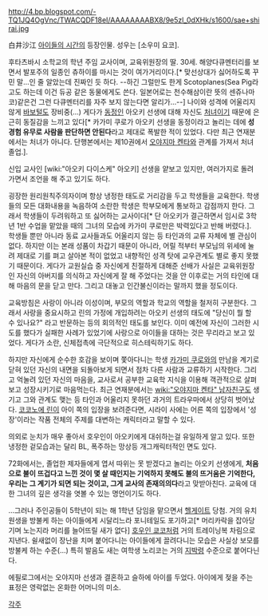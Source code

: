 http://4.bp.blogspot.com/-TQ1JQ4OgVnc/TWACQDF18eI/AAAAAAAABX8/9e5zl_0dXHk/s1600/sae+shirai.jpg

白井沙江
[[아이들의 시간]]의 등장인물. 성우는 [소우미 요코].

후타츠바시 소학교의 학년 주임 교사이며, 교육위원장의 딸. 30세. 
해양다큐멘터리를 보면서 발포주의 일종인 츄하이를 마시는 것이 여가거리이다.[* 맞선상대가 싫어하도록 꾸민 말...인 줄 알았는데 진짜인 듯 하다. --하긴 그럴만도 한게 Scotoplanes(Sea Pig라고도 하는데 이건 듀공 같은 동물에게도 쓴다. 일본어로는 천수해삼이란 뜻의 센쥬나마코)같은건 그런 다큐멘터리를 자주 보지 않는다면 알리가...--] 나이와 성격에 어울리지 않게 [[바보털]]도 장비중(...) 게다가 [[동정]]인 아오키 선생에 대해 자신도 [[처녀]]이기 때문에 은근히 동질감을 느끼고 있다[* 카가미 쿠로가 아오키 선생을 동정이라고 놀리는 데에 '''성경험 유무로 사람을 판단하면 안된다'''라고 제대로 폭발한 적이 있었다. 다만 최근 연재분에서는 처녀가 아니다. 단행본에서는 제10권에서 [[오야지마 켄타]]와 관계를 가져서 처녀졸업.].

신입 교사인 [wiki:"아오키 다이스케" 아오키] 선생을 얕보고 있지만, 여러가지로 돌려가면서 조언을 해 주고 있기도 하다. 

굉장한 원리원칙주의자이며 항상 냉정한 태도로 거리감을 두고 학생들을 교육한다. 학생들의 모든 대화내용을 녹음하여 소란한 학생은 학부모에게 통보하고 감점까지 한다. 그래서 학생들이 두려워하고 또 싫어하는 교사이다[* 단 아오키가 결근하면서 임시로 3학년 1반 수업을 맡았을 때의 그녀의 모습에 카가미 쿠로만은 박력있다고 반해 버렸다.]. 학생들 뿐만 아니라 동료 교사들과도 어울리지 않는 등 타인과의 교류 자체에 별 관심이 없다. 하지만 이는 본래 성품이 차갑기 때문이 아니라, 어릴 적부터 부모님의 위세에 눌려 제대로 기를 펴고 살아본 적이 없었고 내향적인 성격 탓에 교우관계도 별로 좋지 못했기 때문이다. 게다가 교원실습 중 자신에게 친절하게 대해준 선배가 사실은 교육위원장인 자신의 아버지를 의식하고 자신에게 잘 해 주었다는 것을 안 이후로는 거의 타인에 대해 마음의 문을 닫고 만다. 그리고 대놓고 인간불신이라는 말까지 했을 정도이다.

교육방침은 사랑이 아니라 이성이며, 부모의 역할과 학교의 역할을 철저히 구분한다. 그래서 사랑을 중요시하고 린의 가정에 개입하려는 아오키 선생의 태도에 "당신이 뭘 할 수 있나요?" 라고 반문하는 등의 회의적인 태도를 보인다. 이미 예전에 자신이 그러한 시도를 했다가 실패한 사례가 있었기에 사랑으로 아이들을 대하는 것은 무리라고 보고 있었다. 게다가 소란, 신체접촉에 극단적으로 히스테릭하기도 하다.  

하지만 자신에게 순수한 호감을 보이며 쫓아다니는 학생 [[카가미 쿠로]]와의 만남을 계기로 닫혀 있던 자신의 내면을 되돌아보게 되면서 점차 다른 사람과 교류하기 시작한다. 그리고 억눌려 있던 자신의 마음을, 교사로서 공부한 교육학 지식을 이용해 객관적으로 살펴보고 성장시키기로 마음먹는다. 최근 연재분에서는 [[wiki:"오야지마 켄타" 남자친구]]도 생기고 그와 관계도 맺는 등 타인과 어울리지 못하던 과거의 트라우마에서 상당히 벗어났다. [[코코노에 린]]이 아이 쪽의 입장을 보려준다면, 시라이 사에는 어른 쪽의 입장에서 '성장'이라는 작품 전체의 주제를 대변하는 캐릭터라고 말할 수 있다.

의외로 눈치가 매우 좋아서 호우인이 아오키에게 대쉬하는걸 유일하게 알고 있다. 또한 냉정한 겉모습과는 달리 BL, 폭주하는 망상등 개그캐릭터적인 면도 있다.

72화에서는, 졸업한 제자들에게 엽서 따위는 못 받겠다고 놀리는 아오키 선생에게, '''처음으로 불이 뜨겁다고 느낀 것이 몇 살 때인지는 기억하지 못해도 불의 뜨거움은 기억한다, 우리는 그 계기가 되면 되는 것이고, 그게 교사의 존재의의다'''라고 맞받아친다. 교육에 대한 그녀의 깊은 생각을 엿볼 수 있는 명언이기도 하다.

...그러나 주인공들이 5학년이 되는 해 1학년 담임을 맡으면서 [[헬게이트]] 당첨. 거의 유치원생을 방불케 하는 아이들에게 시달리느라 포니테일도 포기하고[* 머리카락을 잡아당기며 노는지라 머리를 늘어뜨릴 새가 없다] [[호우인 쿄코]]처럼 거의 트레이닝복 차림으로 지낸다. 쉴새없이 장난을 치며 붙어다니는 아이들에게 끌려다니는 모습은 사실상 보모를 방불케 하는 수준(...) 특히 발음도 새는 여학생 노리코는 거의 [[지박령]] 수준으로 붙어다닌다.

에필로그에서는 오야지마 선생과 결혼하고 슬하에 아이를 두었다. 아이에게 젖을 주는 표정은 영락없는 온화한 어머니의 미소.

[[각주]] 
